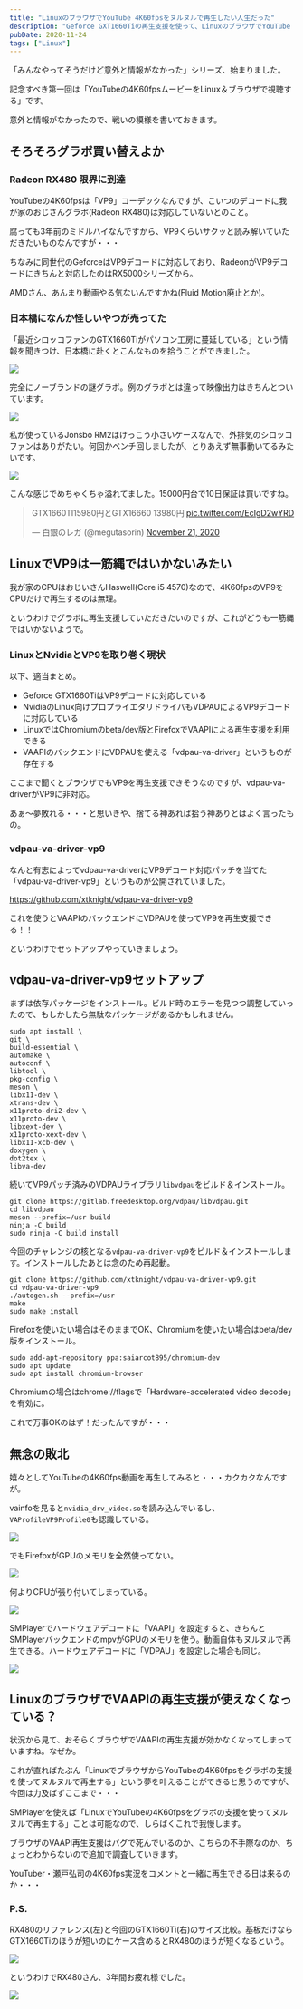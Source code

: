 ```yaml
---
title: "LinuxのブラウザでYouTube 4K60fpsをヌルヌルで再生したい人生だった"
description: "Geforce GXT1660Tiの再生支援を使って、LinuxのブラウザでYouTube 4K60fpsの再生にトライしています。"
pubDate: 2020-11-24
tags: ["Linux"]
---
```


「みんなやってそうだけど意外と情報がなかった」シリーズ、始まりました。

記念すべき第一回は「YouTubeの4K60fpsムービーをLinux＆ブラウザで視聴する」です。

意外と情報がなかったので、戦いの模様を書いておきます。

## そろそろグラボ買い替えよか

### Radeon RX480 限界に到達

YouTubeの4K60fpsは「VP9」コーデックなんですが、こいつのデコードに我が家のおじさんグラボ(Radeon RX480)は対応していないとのこと。

腐っても3年前のミドルハイなんですから、VP9くらいサクッと読み解いていただきたいものなんですが・・・

ちなみに同世代のGeforceはVP9デコードに対応しており、RadeonがVP9デコードにきちんと対応したのはRX5000シリーズから。

AMDさん、あんまり動画やる気ないんですかね(Fluid Motion廃止とか)。

### 日本橋になんか怪しいやつが売ってた

「最近シロッコファンのGTX1660Tiがパソコン工房に蔓延している」という情報を聞きつけ、日本橋に赴くとこんなものを拾うことができました。

![](/20201124-linux-youtube-4k60/image01.jpg)

完全にノーブランドの謎グラボ。例のグラボとは違って映像出力はきちんとついています。

![](/20201124-linux-youtube-4k60/image02.jpg)

私が使っているJonsbo RM2はけっこう小さいケースなんで、外排気のシロッコファンはありがたい。何回かベンチ回しましたが、とりあえず無事動いてるみたいです。

![](/20201124-linux-youtube-4k60/image03.jpg)

こんな感じでめちゃくちゃ溢れてました。15000円台で10日保証は買いですね。

<blockquote class="twitter-tweet"><p lang="ja" dir="ltr">GTX1660TI15980円とGTX16660 13980円 <a href="https://t.co/EcIgD2wYRD">pic.twitter.com/EcIgD2wYRD</a></p>&mdash; 白銀のレガ (@megutasorin) <a href="https://twitter.com/megutasorin/status/1330010172828176384?ref_src=twsrc%5Etfw">November 21, 2020</a></blockquote> <script async src="https://platform.twitter.com/widgets.js" charset="utf-8"></script>

## LinuxでVP9は一筋縄ではいかないみたい

我が家のCPUはおじいさんHaswell(Core i5 4570)なので、4K60fpsのVP9をCPUだけで再生するのは無理。

というわけでグラボに再生支援していただきたいのですが、これがどうも一筋縄ではいかないようで。

### LinuxとNvidiaとVP9を取り巻く現状

以下、適当まとめ。

- Geforce GTX1660TiはVP9デコードに対応している
- NvidiaのLinux向けプロプライエタリドライバもVDPAUによるVP9デコードに対応している
- LinuxではChromiumのbeta/dev版とFirefoxでVAAPIによる再生支援を利用できる
- VAAPIのバックエンドにVDPAUを使える「vdpau-va-driver」というものが存在する

ここまで聞くとブラウザでもVP9を再生支援できそうなのですが、vdpau-va-driverがVP9に非対応。

あぁ〜夢敗れる・・・と思いきや、捨てる神あれば拾う神ありとはよく言ったもの。

### vdpau-va-driver-vp9

なんと有志によってvdpau-va-driverにVP9デコード対応パッチを当てた「vdpau-va-driver-vp9」というものが公開されていました。

https://github.com/xtknight/vdpau-va-driver-vp9

これを使うとVAAPIのバックエンドにVDPAUを使ってVP9を再生支援できる！！

というわけでセットアップやっていきましょう。

## vdpau-va-driver-vp9セットアップ

まずは依存パッケージをインストール。ビルド時のエラーを見つつ調整していったので、もしかしたら無駄なパッケージがあるかもしれません。

```shell
sudo apt install \
git \
build-essential \
automake \
autoconf \
libtool \
pkg-config \
meson \
libx11-dev \
xtrans-dev \
x11proto-dri2-dev \
x11proto-dev \
libxext-dev \
x11proto-xext-dev \
libx11-xcb-dev \
doxygen \
dot2tex \
libva-dev
```

続いてVP9パッチ済みのVDPAUライブラリ`libvdpau`をビルド＆インストール。

```shell
git clone https://gitlab.freedesktop.org/vdpau/libvdpau.git
cd libvdpau
meson --prefix=/usr build
ninja -C build
sudo ninja -C build install
```

今回のチャレンジの核となる`vdpau-va-driver-vp9`をビルド＆インストールします。インストールしたあとは念のため再起動。

```shell
git clone https://github.com/xtknight/vdpau-va-driver-vp9.git
cd vdpau-va-driver-vp9
./autogen.sh --prefix=/usr
make
sudo make install
```

Firefoxを使いたい場合はそのままでOK、Chromiumを使いたい場合はbeta/dev版をインストール。

```shell
sudo add-apt-repository ppa:saiarcot895/chromium-dev
sudo apt update
sudo apt install chromium-browser
```

Chromiumの場合はchrome://flagsで「Hardware-accelerated video decode」を有効に。

これで万事OKのはず！だったんですが・・・

## 無念の敗北

嬉々としてYouTubeの4K60fps動画を再生してみると・・・カクカクなんですが。

vainfoを見ると`nvidia_drv_video.so`を読み込んでいるし、`VAProfileVP9Profile0`も認識している。

![](/20201124-linux-youtube-4k60/image04.png)

でもFirefoxがGPUのメモリを全然使ってない。

![](/20201124-linux-youtube-4k60/image05.png)

何よりCPUが張り付いてしまっている。

![](/20201124-linux-youtube-4k60/image06.png)

SMPlayerでハードウェアデコードに「VAAPI」を設定すると、きちんとSMPlayerバックエンドのmpvがGPUのメモリを使う。動画自体もヌルヌルで再生できる。ハードウェアデコードに「VDPAU」を設定した場合も同じ。

![](/20201124-linux-youtube-4k60/image07.png)

## LinuxのブラウザでVAAPIの再生支援が使えなくなっている？

状況から見て、おそらくブラウザでVAAPIの再生支援が効かなくなってしまっていますね。なぜか。

これが直ればたぶん「LinuxでブラウザからYouTubeの4K60fpsをグラボの支援を使ってヌルヌルで再生する」という夢を叶えることができると思うのですが、今回は力及ばずここまで・・・

SMPlayerを使えば「LinuxでYouTubeの4K60fpsをグラボの支援を使ってヌルヌルで再生する」ことは可能なので、しらばくこれで我慢します。

ブラウザのVAAPI再生支援はバグで死んでいるのか、こちらの不手際なのか、ちょっとわからないので追加で調査していきます。

YouTuber・瀬戸弘司の4K60fps実況をコメントと一緒に再生できる日は来るのか・・・

### P.S.

RX480のリファレンス(左)と今回のGTX1660Ti(右)のサイズ比較。基板だけならGTX1660Tiのほうが短いのにケース含めるとRX480のほうが短くなるという。

![](/20201124-linux-youtube-4k60/image08.jpg)

というわけでRX480さん、3年間お疲れ様でした。

![](/20201124-linux-youtube-4k60/image09.jpg)